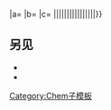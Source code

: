 <includeonly>{{chem/disp{{{a}}}{{{b}}}{{{c}}}|{{{1}}}|{{{2}}}}}{{chem/{{#if:{{{4|}}}{{{5|}}}|<!-- next one down -->16
|2}}
|a={{{b}}}
|b={{{c}}}
|c={{chem/type|{{{3}}}}}
|{{{2}}}|{{{3}}}|{{{4|}}}|{{{5|}}}|{{{6|}}}|{{{7|}}}|{{{8|}}}|{{{9|}}}|{{{10|}}}|{{{11|}}}|{{{12|}}}|{{{13|}}}|{{{14|}}}|{{{15|}}}|{{{16|}}}|{{{17|}}}}}</includeonly><noinclude>

==另见==
*{{lt|chem/18}}
*{{lt|chem/16}}

[[Category:Chem子模板]]
</noinclude>